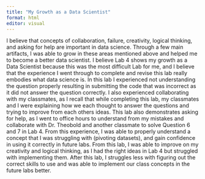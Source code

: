 ```yaml
---
title: "My Growth as a Data Scientist"
format: html
editor: visual
---
```


I believe that concepts of collaboration, failure, creativity, logical thinking, and asking for help are important in data science. Through a few main artifacts, I was able to grow in these areas mentioned above and helped me to become a better data scientist. I believe Lab 4 shows my growth as a Data Scientist because this was the most difficult Lab for me, and I believe that the experience I went through to complete and revise this lab really embodies what data science is. In this lab I experienced not understanding the question properly resulting in submitting the code that was incorrect as it did not answer the question correctly. I also experienced collaborating with my classmates, as I recall that while completing this lab, my classmates and I were explaining how we each thought to answer the questions and trying to improve from each others ideas. This lab also demonstrates asking for help, as I went to office hours to understand from my mistakes and collaborate with Dr. Theobold and another classmate to solve Question 6 and 7 in Lab 4. From this experience, I was able to properly understand a concept that I was struggling with (pivoting datasets), and gain confidence in using it correctly in future labs. From this lab, I was able to improve on my creativity and logical thinking, as I had the right ideas in Lab 4 but struggled with implementing them. After this lab, I struggles less with figuring out the correct skills to use and was able to implement our class concepts in the future labs better.
